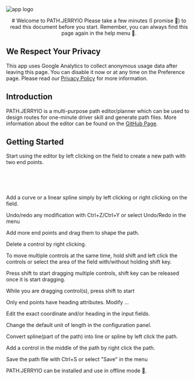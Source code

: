 
<img src="logo464.svg" alt="app logo" />

<p align='center'>
# Welcome to PATH.JERRYIO
Please take a few minutes (I promise 🙏) to read this document before you start. Remember, you can always find this page again in the help menu 📖.
</p>

## We Respect Your Privacy

This app uses Google Analytics to collect anonymous usage data after leaving this page.
You can disable it now or at any time on the Preference page.
Please read our [Privacy Policy](https://github.com/Jerrylum/path.jerryio/blob/main/PRIVACY.md) for more information.

<ObserverCheckbox label="Enable Google Analytics" checked={props.isGAEnabled} onCheckedChange={props.setIsGAEnabled} />

## Introduction

PATH.JERRYIO is a multi-purpose path editor/planner which can be used to design routes for one-minute driver skill and generate path files.
More information about the editor can be found on the [GitHub Page](https://github.com/Jerrylum/path.jerryio).


## Getting Started

Start using the editor by left clicking on the field to create a new path with two end points.

<br/><br/><br/>

Add a curve or a linear spline simply by left clicking or right clicking on the field.

Undo/redo any modification with Ctrl+Z/Ctrl+Y or select Undo/Redo in the menu

Add more end points and drag them to shape the path.

Delete a control by right clicking.

To move multiple controls at the same time, hold shift and left click the controls or select the area of the field with/without holding shift key.

Press shift to start dragging multiple controls, shift key can be released once it is start dragging.

While you are dragging control(s), press shift to start

Only end points have heading attributes. Modify ...

Edit the exact coordinate and/or heading in the input fields.

Change the default unit of length in the configuration panel.

Convert spline(part of the path) into line or spline by left click the path.

Add a control in the middle of the path by right click the path.

Save the path file with Ctrl+S or select "Save" in the menu




PATH.JERRYIO can be installed and use in offline mode 📡. 